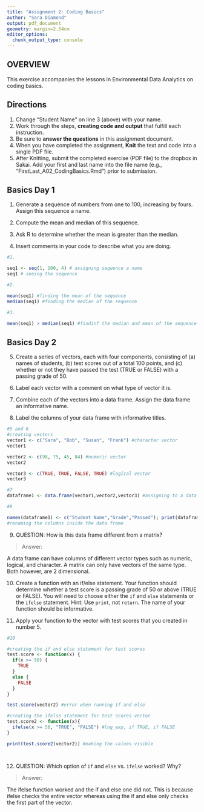 ```yaml
---
title: "Assignment 2: Coding Basics"
author: "Sara Diamond"
output: pdf_document
geometry: margin=2.54cm
editor_options: 
  chunk_output_type: console
---
```


## OVERVIEW

This exercise accompanies the lessons in Environmental Data Analytics on coding basics. 

## Directions
1. Change "Student Name" on line 3 (above) with your name.
2. Work through the steps, **creating code and output** that fulfill each instruction.
3. Be sure to **answer the questions** in this assignment document.
4. When you have completed the assignment, **Knit** the text and code into a single PDF file.
5. After Knitting, submit the completed exercise (PDF file) to the dropbox in Sakai. Add your first and last name into the file name (e.g., "FirstLast_A02_CodingBasics.Rmd") prior to submission.



## Basics Day 1

1. Generate a sequence of numbers from one to 100, increasing by fours. Assign this sequence a name. 

2. Compute the mean and median of this sequence. 

3. Ask R to determine whether the mean is greater than the median. 

4. Insert comments in your code to describe what you are doing.

```r
#1. 

seq1 <- seq(1, 100, 4) # assigning sequence a name
seq1 # seeing the sequence

#2. 

mean(seq1) #finding the mean of the sequence
median(seq1) #finding the median of the sequence

#3. 

mean(seq1) > median(seq1) #findinf the median and mean of the sequence


```

## Basics Day 2

5. Create a series of vectors, each with four components, consisting of (a) names of students, (b) test scores out of a total 100 points, and (c) whether or not they have passed the test (TRUE or FALSE) with a passing grade of 50.

6. Label each vector with a comment on what type of vector it is.

7. Combine each of the vectors into a data frame. Assign the data frame an informative name.

8. Label the columns of your data frame with informative titles.

```r
#5 and 6
#creating vectors
vector1 <- c("Sara", "Bob", "Susan", "Frank") #character vector
vector1

vector2 <- c(98, 75, 45, 84) #numeric vector
vector2

vector3 <- c(TRUE, TRUE, FALSE, TRUE) #logical vector
vector3

#7 
dataframe1 <- data.frame(vector1,vector2,vector3) #assigning to a data frame

#8

names(dataframe1) <- c("Student Name","Grade","Passed"); print(dataframe1) 
#renaming the columns inside the data frame

```

9. QUESTION: How is this data frame different from a matrix?

> Answer: 

A data frame can have columns of different vector types such as numeric, logical, and character. A matrix can only have vectors of the same type. Both however, are 2 dimensional.

10. Create a function with an if/else statement. Your function should determine whether a test score is a passing grade of 50 or above (TRUE or FALSE). You will need to choose either the `if` and `else` statements or the `ifelse` statement. Hint: Use `print`, not `return`. The name of your function should be informative.

11. Apply your function to the vector with test scores that you created in number 5. 

```r
#10

#creating the if and else statement for test scores
test.score <- function(x) {
  if(x >= 50) {
    TRUE
  } 
  else {
    FALSE
  }
}

test.score(vector2) #error when running if and else

#creating the ifelse statement for test scores vector
test.score2 <- function(x){
  ifelse(x >= 50, "TRUE", "FALSE") #log_exp, if TRUE, if FALSE
}

print(test.score2(vector2)) #making the values visible




```

12. QUESTION: Which option of `if` and `else` vs. `ifelse` worked? Why?

> Answer: 

The ifelse function worked and the if and else one did not. This is because ifelse checks the entire vector whereas using the if and else only checks the first part of the vector.  
